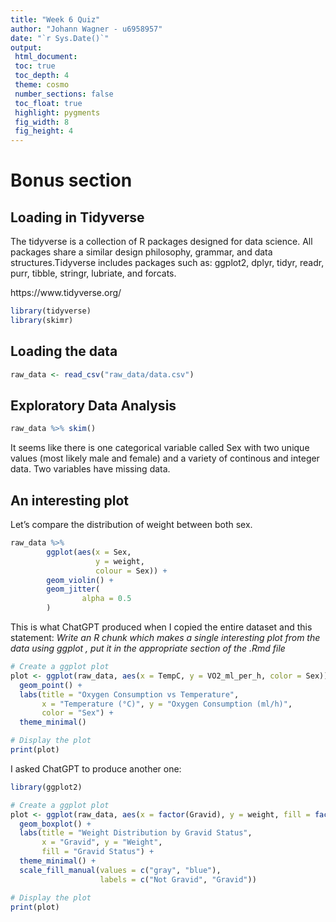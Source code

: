 ```yaml
---
title: "Week 6 Quiz"
author: "Johann Wagner - u6958957"
date: "`r Sys.Date()`"
output:
 html_document:
 toc: true
 toc_depth: 4
 theme: cosmo
 number_sections: false
 toc_float: true
 highlight: pygments
 fig_width: 8
 fig_height: 4
---
```

# Bonus section

## Loading in Tidyverse
The tidyverse is a collection of R packages designed for data science. All packages share a similar design philosophy, grammar, and data structures.Tidyverse includes packages such as: ggplot2, dplyr, tidyr, readr, purr, tibble, stringr, lubriate, and forcats.

https://www.tidyverse.org/

```r
library(tidyverse)
library(skimr)

```

## Loading the data

```r
raw_data <- read_csv("raw_data/data.csv")
```

## Exploratory Data Analysis

```r
raw_data %>% skim()
```

It seems like there is one categorical variable called Sex with two unique values (most likely male and female) and a variety of continous and integer data. Two variables have missing data.

## An interesting plot

Let's compare the distribution of weight between both sex.

```r
raw_data %>% 
        ggplot(aes(x = Sex,
                   y = weight,
                   colour = Sex)) +
        geom_violin() +
        geom_jitter(
                alpha = 0.5
        )
```

This is what ChatGPT produced when I copied the entire dataset and this statement: *Write an R chunk which makes a single interesting plot from the data using ggplot , put it in the appropriate section of the .Rmd file*
```r

# Create a ggplot plot
plot <- ggplot(raw_data, aes(x = TempC, y = VO2_ml_per_h, color = Sex)) +
  geom_point() +
  labs(title = "Oxygen Consumption vs Temperature",
       x = "Temperature (°C)", y = "Oxygen Consumption (ml/h)",
       color = "Sex") +
  theme_minimal()

# Display the plot
print(plot)
```

I asked ChatGPT to produce another one:

```r
library(ggplot2)

# Create a ggplot plot
plot <- ggplot(raw_data, aes(x = factor(Gravid), y = weight, fill = factor(Gravid))) +
  geom_boxplot() +
  labs(title = "Weight Distribution by Gravid Status",
       x = "Gravid", y = "Weight",
       fill = "Gravid Status") +
  theme_minimal() +
  scale_fill_manual(values = c("gray", "blue"),
                    labels = c("Not Gravid", "Gravid"))

# Display the plot
print(plot)
```